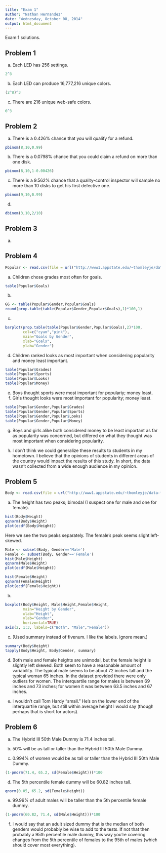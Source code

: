 ```yaml
---
title: "Exam 1"
author: "Nathan Hernandez"
date: "Wednesday, October 08, 2014"
output: html_document
---
```


Exam 1 solutions.

## Problem 1  

a. Each LED has 256 settings.
```r
2^8
```

b. Each LED can produce 16,777,216 unique colors.
```r
(2^8)^3
```

c. There are 216 unique web-safe colors.
```r
6^3
```

## Problem 2

a. There is a 0.426% chance that you will qualify for a refund.
```r
pbinom(8,10,0.99)
```

b. There is a 0.0798% chance that you could claim a refund on more than one disk.
```r
pbinom(8,10,1-0.00426)
```

c. There is a 9.562% chance that a quality-control inspector will sample no more than 10 disks to get his first defective one.
```r
pbinom(9,10,0.99)
```

d.
```r
dbinom(3,10,2/10)
```

## Problem 3

a. 

## Problem 4

```r
Popular <- read.csv(file = url("http://www1.appstate.edu/~thomleyje/data-files/Popular.csv"))
```

a. Children chose grades most often for goals.
```r
table(Popular$Goals)
```

b.
```r
GG <- table(Popular$Gender,Popular$Goals)
round(prop.table(table(Popular$Gender,Popular$Goals),1)*100,1)
```

c.
```r
barplot(prop.table(table(Popular$Gender,Popular$Goals),2)*100,
        col=c("cyan","pink"),
        main="Goals by Gender",
        xlab="Goals", 
        ylab="Gender")
```

d. Children ranked looks as most important when considering popularity and money least important.
```r
table(Popular$Grades)
table(Popular$Sports)
table(Popular$Looks)
table(Popular$Money)
```

e. Boys thought sports were most important for populariy; money least.
f. Girls thought looks were most important for popularity; money least.
```r
table(Popular$Gender,Popular$Grades)
table(Popular$Gender,Popular$Sports)
table(Popular$Gender,Popular$Looks)
table(Popular$Gender,Popular$Money)
```

g. Boys and girls alike both considered money to be least important as far as popularity was concerned, but differed on what they thought was most important when considering popularity.

h. I don't think we could generalize these results to students in my hometown. I believe that the opinions of students in different areas of the country would impact the results of this study. In short, the data wasn't collected from a wide enough audience in my opinion. 


## Problem 5

```r
Body <- read.csv(file = url("http://www1.appstate.edu/~thomleyje/data-files/Anthropometric.csv"))
```

a. The height has two peaks; bimodal (I suspect one for male and one for female).
```r
hist(Body$Height)
qqnorm(Body$Height)
plot(ecdf(Body$Height))
```

Here we see the two peaks separately. The female's peak seems slight left-skewed.
```r
Male <- subset(Body, Gender=='Male')
Female <- subset(Body, Gender=='Female')
hist(Male$Height)
qqnorm(Male$Height)
plot(ecdf(Male$Height))

hist(Female$Height)
qqnorm(Female$Height)
plot(ecdf(Female$Height))
```

b.
```r
boxplot(Body$Height, Male$Height,Female$Height,
        main="Height by Gender",
        xlab="Height",
        ylab="Gender",
        horizontal=TRUE)
axis(2, 1:3, labels=c("Both", "Male","Female"))
```

c. (Used summary instead of fivenum. I like the labels. Ignore mean.)
```r
summary(Body$Height)
tapply(Body$Height, Body$Gender, summary)
```

d. Both male and female heights are unimodal, but the female height is slightly left skewed. Both seem to have a reasonable amount of variability. The typical male seems to be about 72 inches tall and the typical woman 65 inches. In the dataset provided there were only outliers for women. The interquartile range for males is between 69 inches and 73 inches; for women it was between 63.5 inches and 67 inches.

e. I wouldn't call Tom Hardy "small." He's on the lower end of the interquartile range, but still within average height I would say (though perhaps that is short for actors).


## Problem 6

a. The Hybrid III 50th Male Dummy is 71.4 inches tall.

b. 50% will be as tall or taller than the Hybrid III 50th Male Dummy.

c. 0.994% of women would be as tall or taller than the Hybrid III 50th Male Dummy.
```r
(1-pnorm(71.4, 65.2, sd(Female$Height)))*100
```

d. The 5th percentile female dummy will be 60.82 inches tall.
```r
qnorm(0.05, 65.2, sd(Female$Height))
```

e. 99.99% of adult males will be taller than the 5th percentile female dummy.
```r
(1-pnorm(60.82, 71.4, sd(Male$Height)))*100
```

f. I would say that an adult sized dummy that is the median of both genders would probably be wise to add to the tests. If not that then probably a 95th percentile male dummy, this way you're covering changes from the 5th percentile of females to the 95th of males (which should cover most everything).



